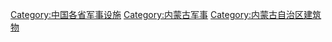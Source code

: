 [[Category:中国各省军事设施|Category:中国各省军事设施]]
[[Category:内蒙古军事|Category:内蒙古军事]]
[[Category:内蒙古自治区建筑物|Category:内蒙古自治区建筑物]]